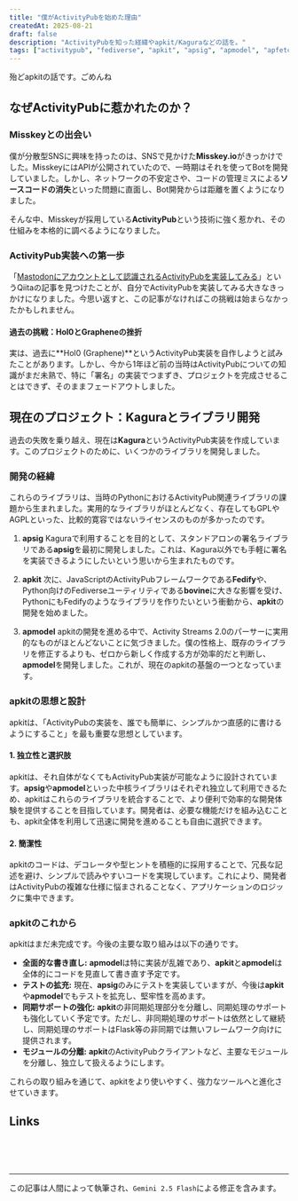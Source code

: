 ---
title: "僕がActivityPubを始めた理由"
createdAt: 2025-08-21
draft: false
description: "ActivityPubを知った経緯やapkit/Kaguraなどの話を。"
tags: ["activitypub", "fediverse", "apkit", "apsig", "apmodel", "apfetch"]
---


殆どapkitの話です。ごめんね


## なぜActivityPubに惹かれたのか？

### Misskeyとの出会い
僕が分散型SNSに興味を持ったのは、SNSで見かけた**Misskey.io**がきっかけでした。MisskeyにはAPIが公開されていたので、一時期はそれを使ってBotを開発していました。しかし、ネットワークの不安定さや、コードの管理ミスによる**ソースコードの消失**といった問題に直面し、Bot開発からは距離を置くようになりました。

そんな中、Misskeyが採用している**ActivityPub**という技術に強く惹かれ、その仕組みを本格的に調べるようになりました。

### ActivityPub実装への第一歩
「[Mastodonにアカウントとして認識されるActivityPubを実装してみる](https://qiita.com/wakin/items/94a0ff3f32f842b18a25)」というQiitaの記事を見つけたことが、自分でActivityPubを実装してみる大きなきっかけになりました。今思い返すと、この記事がなければこの挑戦は始まらなかったかもしれません。

#### 過去の挑戦：Hol0とGrapheneの挫折
実は、過去に**Hol0 (Graphene)**というActivityPub実装を自作しようと試みたことがあります。しかし、今から1年ほど前の当時はActivityPubについての知識がまだ未熟で、特に「署名」の実装でつまずき、プロジェクトを完成させることはできず、そのままフェードアウトしました。

## 現在のプロジェクト：Kaguraとライブラリ開発

過去の失敗を乗り越え、現在は**Kagura**というActivityPub実装を作成しています。このプロジェクトのために、いくつかのライブラリを開発しました。

### 開発の経緯
これらのライブラリは、当時のPythonにおけるActivityPub関連ライブラリの課題から生まれました。実用的なライブラリがほとんどなく、存在してもGPLやAGPLといった、比較的寛容ではないライセンスのものが多かったのです。

1.  **apsig**
    Kaguraで利用することを目的として、スタンドアロンの署名ライブラリである**apsig**を最初に開発しました。これは、Kagura以外でも手軽に署名を実装できるようにしたいという思いから生まれたものです。

2.  **apkit**
    次に、JavaScriptのActivityPubフレームワークである**Fedify**や、Python向けのFediverseユーティリティである**bovine**に大きな影響を受け、PythonにもFedifyのようなライブラリを作りたいという衝動から、**apkit**の開発を始めました。

3.  **apmodel**
    apkitの開発を進める中で、Activity Streams 2.0のパーサーに実用的なものがほとんどないことに気づきました。僕の性格上、既存のライブラリを修正するよりも、ゼロから新しく作成する方が効率的だと判断し、**apmodel**を開発しました。これが、現在のapkitの基盤の一つとなっています。

### apkitの思想と設計
apkitは、「ActivityPubの実装を、誰でも簡単に、シンプルかつ直感的に書けるようにすること」を最も重要な思想としています。

#### 1. 独立性と選択肢
apkitは、それ自体がなくてもActivityPub実装が可能なように設計されています。**apsig**や**apmodel**といった中核ライブラリはそれぞれ独立して利用できるため、apkitはこれらのライブラリを統合することで、より便利で効率的な開発体験を提供することを目指しています。開発者は、必要な機能だけを組み込むことも、apkit全体を利用して迅速に開発を進めることも自由に選択できます。

#### 2. 簡潔性
apkitのコードは、デコレータや型ヒントを積極的に採用することで、冗長な記述を避け、シンプルで読みやすいコードを実現しています。これにより、開発者はActivityPubの複雑な仕様に悩まされることなく、アプリケーションのロジックに集中できます。

### apkitのこれから
apkitはまだ未完成です。今後の主要な取り組みは以下の通りです。

* **全面的な書き直し:** **apmodel**は特に実装が乱雑であり、**apkit**と**apmodel**は全体的にコードを見直して書き直す予定です。
* **テストの拡充:** 現在、**apsig**のみにテストを実装していますが、今後は**apkit**や**apmodel**でもテストを拡充し、堅牢性を高めます。
* **同期サポートの強化:** **apkit**の非同期処理部分を分離し、同期処理のサポートも強化していく予定です。ただし、非同期処理のサポートは依然として継続し、同期処理のサポートはFlask等の非同期では無いフレームワーク向けに提供されます。
* **モジュールの分離:** **apkit**のActivityPubクライアントなど、主要なモジュールを分離し、独立して扱えるようにします。

これらの取り組みを通じて、apkitをより使いやすく、強力なツールへと進化させていきます。

## Links
<Link url="https://github.com/fedify-dev/fedify" />
<br />
<Link url="https://codeberg.org/bovine/bovine" />

<Link url="https://github.com/fedi-libs/apsig" />
<br />
<Link url="https://github.com/fedi-libs/apkit" />
<br />
<Link url="https://github.com/fedi-libs/apmodel" />

---

この記事は人間によって執筆され、`Gemini 2.5 Flash`による修正を含みます。